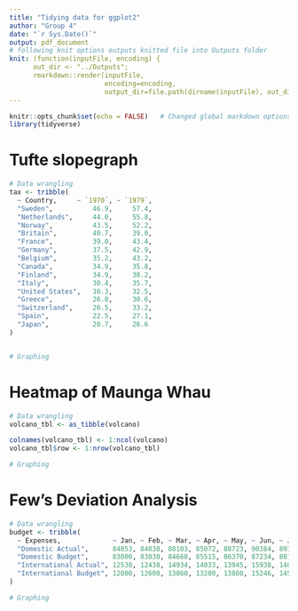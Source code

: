 ```yaml
---
title: "Tidying data for ggplot2"
author: "Group 4"
date: "`r Sys.Date()`"
output: pdf_document
# following knit options outputs knitted file into Outputs folder
knit: (function(inputFile, encoding) {
      out_dir <- "../Outputs";
      rmarkdown::render(inputFile,
                        encoding=encoding,
                        output_dir=file.path(dirname(inputFile), out_dir))})
---
```


```r
knitr::opts_chunk$set(echo = FALSE)   # Changed global markdown options to echo = FALSE
library(tidyverse)
```

# Tufte slopegraph

```r
# Data wrangling
tax <- tribble(
  ~ Country,     ~ `1970`, ~ `1979`,
  "Sweden",          46.9,     57.4,
  "Netherlands",     44.0,     55.8,
  "Norway",          43.5,     52.2,
  "Britain",         40.7,     39.0,
  "France",          39.0,     43.4,
  "Germany",         37.5,     42.9,
  "Belgium",         35.2,     43.2,
  "Canada",          34.9,     35.8,
  "Finland",         34.9,     38.2,
  "Italy",           30.4,     35.7,
  "United States",   30.3,     32.5,
  "Greece",          26.8,     30.6,
  "Switzerland",     26.5,     33.2,
  "Spain",           22.5,     27.1,
  "Japan",           20.7,     26.6
)


# Graphing


```


# Heatmap of Maunga Whau

```r
# Data wrangling
volcano_tbl <- as_tibble(volcano)

colnames(volcano_tbl) <- 1:ncol(volcano) 
volcano_tbl$row <- 1:nrow(volcano_tbl)

# Graphing

```


# Few's Deviation Analysis

```r
# Data wrangling
budget <- tribble(
  ~ Expenses,             ~ Jan, ~ Feb, ~ Mar, ~ Apr, ~ May, ~ Jun, ~ Jul, ~ Aug, ~ Sep, ~ Oct, ~ Nov, ~ Dec,
  "Domestic Actual",      84853, 84838, 88103, 85072, 88723, 90384, 89374, 95273, 94239, 92394, 96934, 105034,
  "Domestic Budget",      83000, 83830, 84668, 85515, 86370, 87234, 88106, 88987, 89877, 90776, 91684, 92600,
  "International Actual", 12538, 12438, 14934, 14033, 13945, 15938, 14086, 15934, 13945, 17338, 19384, 22394,
  "International Budget", 12000, 12600, 13860, 13200, 13860, 15246, 14520, 15246, 16771, 15972, 16771, 18448
)

# Graphing

```
